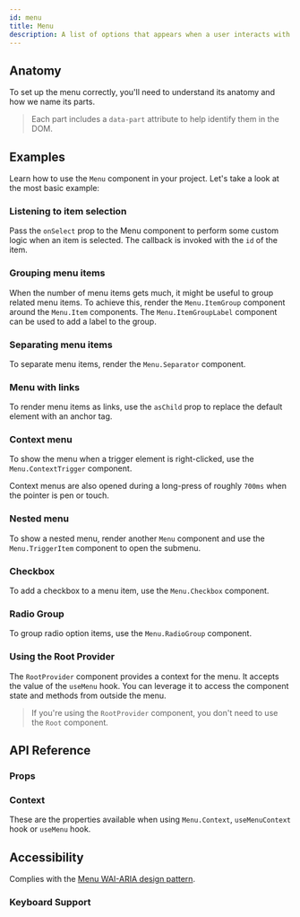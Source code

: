 ```yaml
---
id: menu
title: Menu
description: A list of options that appears when a user interacts with a button.
---
```


<ComponentPreview id="Menu" />

## Anatomy

To set up the menu correctly, you'll need to understand its anatomy and how we name its parts.

> Each part includes a `data-part` attribute to help identify them in the DOM.

<Anatomy id="menu" />

## Examples

Learn how to use the `Menu` component in your project. Let's take a look at the most basic example:

<Example id="basic" />

### Listening to item selection

Pass the `onSelect` prop to the Menu component to perform some custom logic when an item is selected. The callback is
invoked with the `id` of the item.

<Example id="controlled" />

### Grouping menu items

When the number of menu items gets much, it might be useful to group related menu items. To achieve this, render the
`Menu.ItemGroup` component around the `Menu.Item` components. The `Menu.ItemGroupLabel` component can be used to add a
label to the group.

<Example id="group" />

### Separating menu items

To separate menu items, render the `Menu.Separator` component.

<Example id="separator" />

### Menu with links

To render menu items as links, use the `asChild` prop to replace the default element with an anchor tag.

<Example id="links" />

### Context menu

To show the menu when a trigger element is right-clicked, use the `Menu.ContextTrigger` component.

Context menus are also opened during a long-press of roughly `700ms` when the pointer is pen or touch.

<Example id="context" />

### Nested menu

To show a nested menu, render another `Menu` component and use the `Menu.TriggerItem` component to open the submenu.

<Example id="nested" />

### Checkbox

To add a checkbox to a menu item, use the `Menu.Checkbox` component.

<Example id="checkbox" />

### Radio Group

To group radio option items, use the `Menu.RadioGroup` component.

<Example id="radio-group" />

### Using the Root Provider

The `RootProvider` component provides a context for the menu. It accepts the value of the `useMenu` hook. You can
leverage it to access the component state and methods from outside the menu.

<Example id="root-provider" />

> If you're using the `RootProvider` component, you don't need to use the `Root` component.

## API Reference

### Props

<ComponentTypes id="menu" />

### Context

These are the properties available when using `Menu.Context`, `useMenuContext` hook or `useMenu` hook.

<ContextType id="menu" />

## Accessibility

Complies with the [Menu WAI-ARIA design pattern](https://www.w3.org/WAI/ARIA/apg/patterns/menubar/).

### Keyboard Support

<KeyBindingsTable id="menu" />
